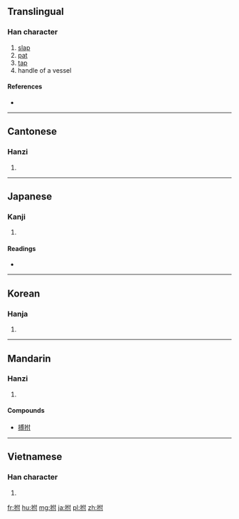 {{also|撫}}
==Translingual==

===Han character===
{{Han char|rn=64|rad=手|as=05|sn=8|four=5400<sub>0</sub>|canj=手人木戈 (QODI)}}

# [[slap]]
# [[pat]]
# [[tap]]
# handle of a vessel

====References====
* {{Han ref|kx=0425.020|dkj=11947|dj=0773.060|hdz=31854.020|uh=62CA|ud=25290|bh=CCB9|bd=52409}}

----

==Cantonese==

===Hanzi===
{{yue-hanzi|jyut=[[fu2]]|y=fu2}}

# {{defn|lang=yue|sort=手05}}

----

==Japanese==

===Kanji===
{{ja-kanji|grade=|rs=手05}}

# {{defn|lang=ja|sort=手05}}

====Readings====
* {{ja-readings|on=[[ふ]] (fu)|kun=[[うつ]] (utsu), [[なでる]] (naderu)}}

----

==Korean==

===Hanja===
{{ko-hanja|hangeul=부|eumhun=|rv=bu|mr=pu|y=pu}}

# {{defn|lang=ko|sort=手05}}

----

==Mandarin==

===Hanzi===
{{cmn-hanzi|pin=[[fǔ]] ([[fu3]]), [[pàn]] ([[pan4]])|wg=fu<sup>3</sup>, p'an<sup>4</sup>}}

# {{defn|lang=cmn|sort=手05}}

====Compounds====
* [[搏拊]]

----

==Vietnamese==

===Han character===
{{vi-hantu|[[phủ]], [[phụ]]|rs=手05}}

# {{defn|lang=vi|sort=手05}}

[[fr:拊]]
[[hu:拊]]
[[mg:拊]]
[[ja:拊]]
[[pl:拊]]
[[zh:拊]]